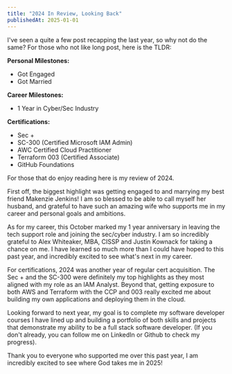 ```yaml
---
title: "2024 In Review, Looking Back"
publishedAt: 2025-01-01
---
```


I've seen a quite a few post recapping the last year, so why not do the same? For those who not like long post, here is the TLDR:

**Personal Milestones:**
- Got Engaged
- Got Married

**Career Milestones:**
- 1 Year in Cyber/Sec Industry 

**Certifications:**
- Sec +
- SC-300 (Certified Microsoft IAM Admin)
- AWC Certified Cloud Practitioner
- Terraform 003 (Certified Associate)
- GitHub Foundations

For those that do enjoy reading here is my review of 2024. 

First off, the biggest highlight was getting engaged to and marrying my best friend Makenzie Jenkins! I am so blessed to be able to call myself her husband, and grateful to have such an amazing wife who supports me in my career and personal goals and ambitions. 

As for my career, this October marked my 1 year anniversary in leaving the tech support role and joining the sec/cyber industry. I am so incredibly grateful to Alex Whiteaker, MBA, CISSP and Justin Kownack for taking a chance on me. I have learned so much more than I could have hoped to this past year, and incredibly excited to see what's next in my career. 

For certifications, 2024 was another year of regular cert acquisition. The Sec + and the SC-300 were definitely my top highlights as they most aligned with my role as an IAM Analyst. Beyond that, getting exposure to both AWS and Terraform with the CCP and 003 really excited me about building my own applications and deploying them in the cloud. 

Looking forward to next year, my goal is to complete my software developer courses I have lined up and building a portfolio of both skills and projects that demonstrate my ability to be a full stack software developer. (If you don't already, you can follow me on LinkedIn or Github to check my progress). 

Thank you to everyone who supported me over this past year, I am incredibly excited to see where God takes me in 2025!